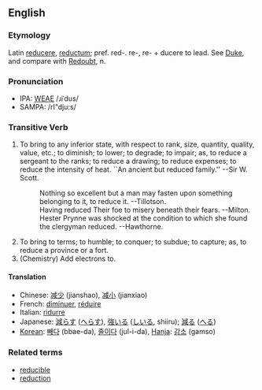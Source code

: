 ==English==
===Etymology===
Latin [[reducere]], [[reductum]]; pref. red-. re-, re- + ducere to lead.  See [[Duke]], and compare with [[Redoubt]], n.

===Pronunciation===
*IPA: [[WEAE]] /ɹiˈdus/
*SAMPA: /rI"dju:s/

===Transitive Verb===
# To bring to any inferior state, with respect to rank, size, quantity, quality, value, etc.; to diminish; to lower; to degrade; to impair; as, to reduce a sergeant to the ranks; to reduce a drawing; to reduce expenses; to reduce the intensity of heat. ``An ancient but reduced family.'' --Sir W. Scott.
#:    Nothing so excellent but a man may fasten upon something belonging to it, to reduce it. --Tillotson.
#:    Having reduced Their foe to misery beneath their fears. --Milton.
#:    Hester Prynne was shocked at the condition to which she found the clergyman reduced. --Hawthorne.
# To bring to terms; to humble; to conquer; to subdue; to capture; as, to reduce a province or a fort.       <!-- material copied from Webster's Revised Unabridged Dictionary (1913) -->
# (Chemistry) Add electrons to.

==== Translation ====
*Chinese: [[减少]] (jianshao), [[减小]] (jianxiao)
*French: [[diminuer]], [[réduire]]
*Italian: [[ridurre]]
*Japanese: [[減らす]] ([[へらす]]), [[強いる]] ([[しいる]], shiiru); [[減る]] ([[へる]])
*[[Korean]]: [[빼다]] (bbae-da), [[줄이다]] (jul-i-da), [[Hanja]]: [[감소]] (gamso)

===Related terms===
*[[reducible]]
*[[reduction]]